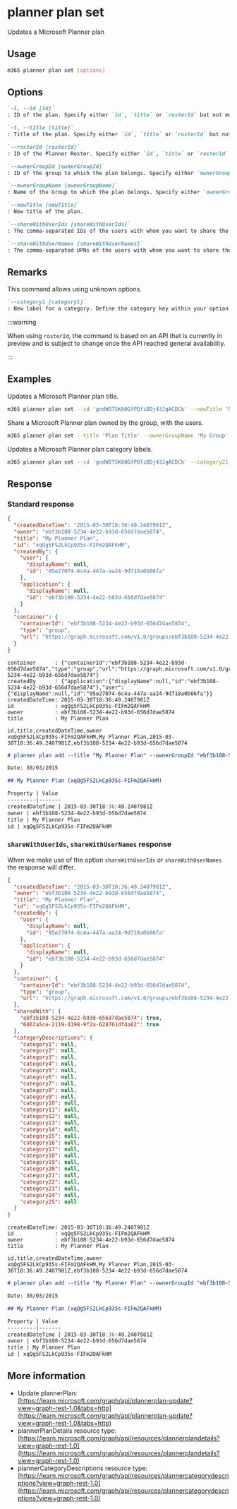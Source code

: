 
# planner plan set

Updates a Microsoft Planner plan

## Usage

```sh
m365 planner plan set [options]
```

## Options

```md definition-list
`-i, --id [id]`
: ID of the plan. Specify either `id`, `title` or `rosterId` but not multiple.

`-t, --title [title]`
: Title of the plan. Specify either `id`, `title` or `rosterId` but not multiple.

`--rosterId [rosterId]`
: ID of the Planner Roster. Specify either `id`, `title` or `rosterId` but not multiple.

`--ownerGroupId [ownerGroupId]`
: ID of the group to which the plan belongs. Specify either `ownerGroupId` or `ownerGroupName` when using `title` but not both.

`--ownerGroupName [ownerGroupName]`
: Name of the Group to which the plan belongs. Specify either `ownerGroupId` or `ownerGroupName` when using `title` but not both.

`--newTitle [newTitle]`
: New title of the plan.

`--shareWithUserIds [shareWithUserIds]`
: The comma-separated IDs of the users with whom you want to share the plan. Specify either `shareWithUserIds` or `shareWithUserNames` but not both.

`--shareWithUserNames [shareWithUserNames]`
: The comma-separated UPNs of the users with whom you want to share the plan. Specify either `shareWithUserIds` or `shareWithUserNames` but not both.
```

<Global />

## Remarks

This command allows using unknown options. 

```md definition-list
`--category1 [category1]`
: New label for a category. Define the category key within your option to update the related label. Category 1 to 25 are available. E.g., `--category4`, `--category12`.
```

:::warning

When using `rosterId`, the command is based on an API that is currently in preview and is subject to change once the API reached general availability.

:::

## Examples

Updates a Microsoft Planner plan title.

```sh
m365 planner plan set --id 'gndWOTSK60GfPQfiDDj43JgACDCb' --newTitle 'New Title'
```

Share a Microsoft Planner plan owned by the group, with the users.

```sh
m365 planner plan set --title 'Plan Title' --ownerGroupName 'My Group' --shareWithUserNames 'user1@contoso.com,user2@contoso.com'
```

Updates a Microsoft Planner plan category labels.

```sh
m365 planner plan set --id 'gndWOTSK60GfPQfiDDj43JgACDCb' --category21 'ToDo' --category25 'Urgent'
```

## Response

### Standard response

<Tabs>
  <TabItem value="JSON">

  ```json
  {
    "createdDateTime": "2015-03-30T18:36:49.2407981Z",
    "owner": "ebf3b108-5234-4e22-b93d-656d7dae5874",
    "title": "My Planner Plan",
    "id": "xqQg5FS2LkCp935s-FIFm2QAFkHM",
    "createdBy": {
      "user": {
        "displayName": null,
        "id": "95e27074-6c4a-447a-aa24-9d718a0b86fa"
      },
      "application": {
        "displayName": null,
        "id": "ebf3b108-5234-4e22-b93d-656d7dae5874"
      }
    },
    "container": {
      "containerId": "ebf3b108-5234-4e22-b93d-656d7dae5874",
      "type": "group",
      "url": "https://graph.microsoft.com/v1.0/groups/ebf3b108-5234-4e22-b93d-656d7dae5874"
    }
  }
  ```

  </TabItem>
  <TabItem value="Text">

  ```text
  container      : {"containerId":"ebf3b108-5234-4e22-b93d-656d7dae5874","type":"group","url":"https://graph.microsoft.com/v1.0/groups/ebf3b108-5234-4e22-b93d-656d7dae5874"}
  createdBy      : {"application":{"displayName":null,"id":"ebf3b108-5234-4e22-b93d-656d7dae5874"},"user":{"displayName":null,"id":"95e27074-6c4a-447a-aa24-9d718a0b86fa"}}
  createdDateTime: 2015-03-30T18:36:49.2407981Z
  id             : xqQg5FS2LkCp935s-FIFm2QAFkHM
  owner          : ebf3b108-5234-4e22-b93d-656d7dae5874
  title          : My Planner Plan
  ```

  </TabItem>
  <TabItem value="CSV">

  ```csv
  id,title,createdDateTime,owner
  xqQg5FS2LkCp935s-FIFm2QAFkHM,My Planner Plan,2015-03-30T18:36:49.2407981Z,ebf3b108-5234-4e22-b93d-656d7dae5874
  ```

  </TabItem>
  <TabItem value="Markdown">

  ```md
  # planner plan add --title "My Planner Plan" --ownerGroupId "ebf3b108-5234-4e22-b93d-656d7dae5874"

  Date: 30/03/2015

  ## My Planner Plan (xqQg5FS2LkCp935s-FIFm2QAFkHM)

  Property | Value
  ---------|-------
  createdDateTime | 2015-03-30T18:36:49.2407981Z
  owner | ebf3b108-5234-4e22-b93d-656d7dae5874
  title | My Planner Plan
  id | xqQg5FS2LkCp935s-FIFm2QAFkHM
  ```

  </TabItem>
</Tabs>

### `shareWithUserIds`, `shareWithUserNames` response

When we make use of the option `shareWithUserIds` or `shareWithUserNames` the response will differ. 

<Tabs>
  <TabItem value="JSON">

  ```json
  {
    "createdDateTime": "2015-03-30T18:36:49.2407981Z",
    "owner": "ebf3b108-5234-4e22-b93d-656d7dae5874",
    "title": "My Planner Plan",
    "id": "xqQg5FS2LkCp935s-FIFm2QAFkHM",
    "createdBy": {
      "user": {
        "displayName": null,
        "id": "95e27074-6c4a-447a-aa24-9d718a0b86fa"
      },
      "application": {
        "displayName": null,
        "id": "ebf3b108-5234-4e22-b93d-656d7dae5874"
      }
    },
    "container": {
      "containerId": "ebf3b108-5234-4e22-b93d-656d7dae5874",
      "type": "group",
      "url": "https://graph.microsoft.com/v1.0/groups/ebf3b108-5234-4e22-b93d-656d7dae5874"
    },
    "sharedWith": {
      "ebf3b108-5234-4e22-b93d-656d7dae5874": true,
      "6463a5ce-2119-4198-9f2a-628761df4a62": true
    },
    "categoryDescriptions": {
      "category1": null,
      "category2": null,
      "category3": null,
      "category4": null,
      "category5": null,
      "category6": null,
      "category7": null,
      "category8": null,
      "category9": null,
      "category10": null,
      "category11": null,
      "category12": null,
      "category13": null,
      "category14": null,
      "category15": null,
      "category16": null,
      "category17": null,
      "category18": null,
      "category19": null,
      "category20": null,
      "category21": null,
      "category22": null,
      "category23": null,
      "category24": null,
      "category25": null
    }
  }
  ```

  </TabItem>
  <TabItem value="Text">

  ```text
  createdDateTime: 2015-03-30T18:36:49.2407981Z
  id             : xqQg5FS2LkCp935s-FIFm2QAFkHM
  owner          : ebf3b108-5234-4e22-b93d-656d7dae5874
  title          : My Planner Plan
  ```

  </TabItem>
  <TabItem value="CSV">

  ```csv
  id,title,createdDateTime,owner
  xqQg5FS2LkCp935s-FIFm2QAFkHM,My Planner Plan,2015-03-30T18:36:49.2407981Z,ebf3b108-5234-4e22-b93d-656d7dae5874
  ```

  </TabItem>
  <TabItem value="Markdown">

  ```md
  # planner plan add --title "My Planner Plan" --ownerGroupId "ebf3b108-5234-4e22-b93d-656d7dae5874" --shareWithUserNames "Allan.Carroll@contoso.com,Ida.Stevens@contoso.com"

  Date: 30/03/2015

  ## My Planner Plan (xqQg5FS2LkCp935s-FIFm2QAFkHM)

  Property | Value
  ---------|-------
  createdDateTime | 2015-03-30T18:36:49.2407981Z
  owner | ebf3b108-5234-4e22-b93d-656d7dae5874
  title | My Planner Plan
  id | xqQg5FS2LkCp935s-FIFm2QAFkHM
  ```

  </TabItem>
</Tabs>

## More information

- Update plannerPlan: [https://learn.microsoft.com/graph/api/plannerplan-update?view=graph-rest-1.0&tabs=http](https://learn.microsoft.com/graph/api/plannerplan-update?view=graph-rest-1.0&tabs=http)
- plannerPlanDetails resource type: [https://learn.microsoft.com/graph/api/resources/plannerplandetails?view=graph-rest-1.0](https://learn.microsoft.com/graph/api/resources/plannerplandetails?view=graph-rest-1.0)
- plannerCategoryDescriptions resource type: [https://learn.microsoft.com/graph/api/resources/plannercategorydescriptions?view=graph-rest-1.0](https://learn.microsoft.com/graph/api/resources/plannercategorydescriptions?view=graph-rest-1.0)
